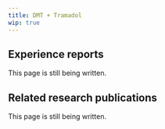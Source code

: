 ---
title: DMT + Tramadol
wip: true
---

## Experience reports

This page is still being written.

## Related research publications

This page is still being written.

